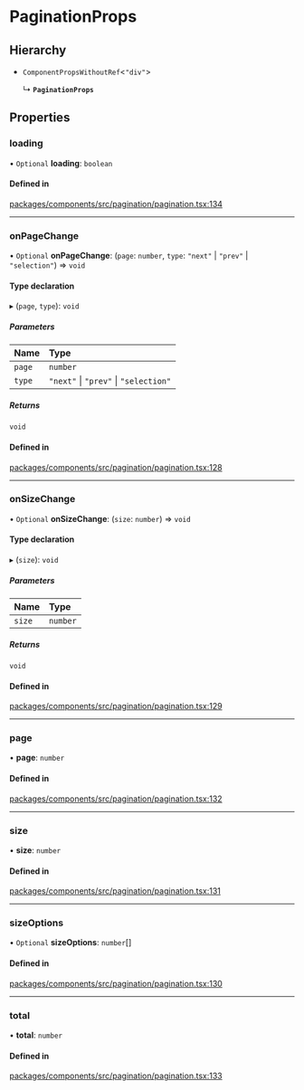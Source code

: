 # PaginationProps

## Hierarchy

- `ComponentPropsWithoutRef`\<`"div"`\>

  ↳ **`PaginationProps`**

## Properties

### loading

• `Optional` **loading**: `boolean`

#### Defined in

[packages/components/src/pagination/pagination.tsx:134](https://github.com/vtex/shoreline/blob/bf9009f50/packages/components/src/pagination/pagination.tsx#L134)

---

### onPageChange

• `Optional` **onPageChange**: (`page`: `number`, `type`: `"next"` \| `"prev"` \| `"selection"`) => `void`

#### Type declaration

▸ (`page`, `type`): `void`

##### Parameters

| Name   | Type                                  |
| :----- | :------------------------------------ |
| `page` | `number`                              |
| `type` | `"next"` \| `"prev"` \| `"selection"` |

##### Returns

`void`

#### Defined in

[packages/components/src/pagination/pagination.tsx:128](https://github.com/vtex/shoreline/blob/bf9009f50/packages/components/src/pagination/pagination.tsx#L128)

---

### onSizeChange

• `Optional` **onSizeChange**: (`size`: `number`) => `void`

#### Type declaration

▸ (`size`): `void`

##### Parameters

| Name   | Type     |
| :----- | :------- |
| `size` | `number` |

##### Returns

`void`

#### Defined in

[packages/components/src/pagination/pagination.tsx:129](https://github.com/vtex/shoreline/blob/bf9009f50/packages/components/src/pagination/pagination.tsx#L129)

---

### page

• **page**: `number`

#### Defined in

[packages/components/src/pagination/pagination.tsx:132](https://github.com/vtex/shoreline/blob/bf9009f50/packages/components/src/pagination/pagination.tsx#L132)

---

### size

• **size**: `number`

#### Defined in

[packages/components/src/pagination/pagination.tsx:131](https://github.com/vtex/shoreline/blob/bf9009f50/packages/components/src/pagination/pagination.tsx#L131)

---

### sizeOptions

• `Optional` **sizeOptions**: `number`[]

#### Defined in

[packages/components/src/pagination/pagination.tsx:130](https://github.com/vtex/shoreline/blob/bf9009f50/packages/components/src/pagination/pagination.tsx#L130)

---

### total

• **total**: `number`

#### Defined in

[packages/components/src/pagination/pagination.tsx:133](https://github.com/vtex/shoreline/blob/bf9009f50/packages/components/src/pagination/pagination.tsx#L133)
